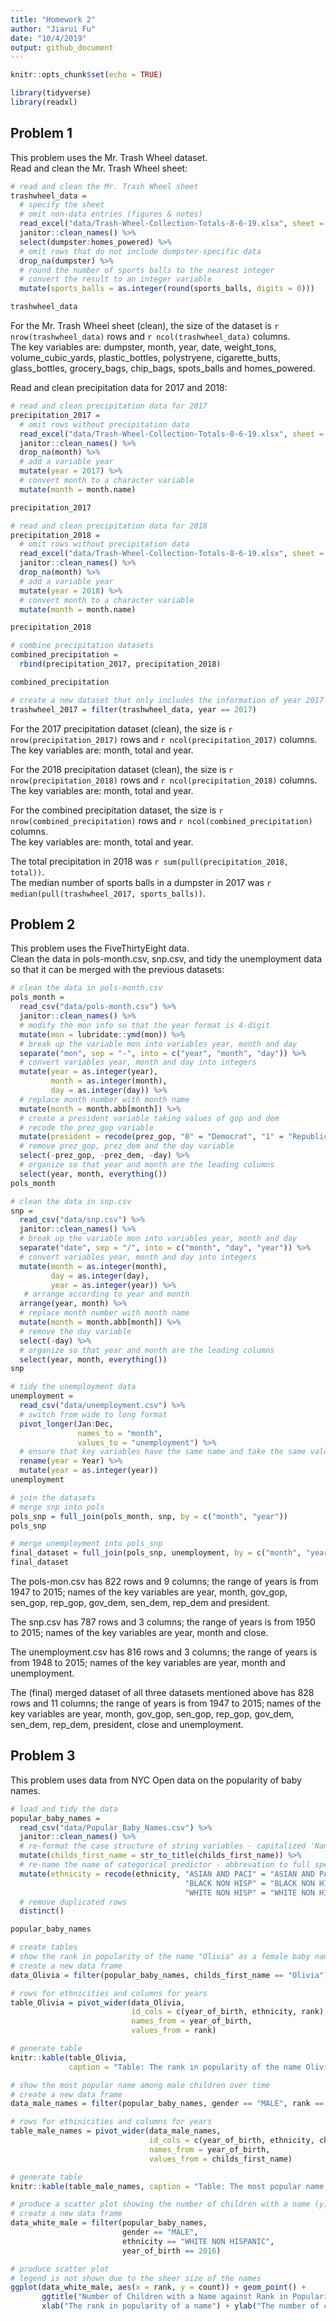 ```yaml
---
title: "Homework 2"
author: "Jiarui Fu"
date: "10/4/2019"
output: github_document
---
```


```r
knitr::opts_chunk$set(echo = TRUE)

library(tidyverse)
library(readxl)
```

## Problem 1
This problem uses the Mr. Trash Wheel dataset.  
  Read and clean the Mr. Trash Wheel sheet:
```r
# read and clean the Mr. Trash Wheel sheet
trashwheel_data = 
  # specify the sheet
  # omit non-data entries (figures & notes)
  read_excel("data/Trash-Wheel-Collection-Totals-8-6-19.xlsx", sheet = 1, skip = 1) %>%
  janitor::clean_names() %>%
  select(dumpster:homes_powered) %>%
  # omit rows that do not include dumpster-specific data
  drop_na(dumpster) %>%
  # round the number of sports balls to the nearest integer
  # convert the result to an integer variable
  mutate(sports_balls = as.integer(round(sports_balls, digits = 0)))

trashwheel_data
```

For the Mr. Trash Wheel sheet (clean), the size of the dataset is `r nrow(trashwheel_data)` rows and `r ncol(trashwheel_data)` columns.  
  The key variables are: dumpster<dbl>, month<chr>, year<dbl>, date, weight_tons<dbl>, volume_cubic_yards<dbl>, plastic_bottles<dbl>, polystryene<dbl>, cigarette_butts<dbl>, glass_bottles<dbl>, grocery_bags<dbl>, chip_bags<dbl>, spots_balls<int> and homes_powered<dbl>.

Read and clean precipitation data for 2017 and 2018:
```r
# read and clean precipitation data for 2017
precipitation_2017 = 
  # omit rows without precipitation data
  read_excel("data/Trash-Wheel-Collection-Totals-8-6-19.xlsx", sheet = 6,  skip = 1) %>% 
  janitor::clean_names() %>% 
  drop_na(month) %>% 
  # add a variable year
  mutate(year = 2017) %>% 
  # convert month to a character variable
  mutate(month = month.name)

precipitation_2017

# read and clean precipitation data for 2018
precipitation_2018 = 
  # omit rows without precipitation data
  read_excel("data/Trash-Wheel-Collection-Totals-8-6-19.xlsx", sheet = 5,  skip = 1) %>% 
  janitor::clean_names() %>% 
  drop_na(month) %>% 
  # add a variable year
  mutate(year = 2018) %>% 
  # convert month to a character variable
  mutate(month = month.name)

precipitation_2018

# combine precipitation datasets
combined_precipitation = 
  rbind(precipitation_2017, precipitation_2018) 

combined_precipitation

# create a new dataset that only includes the information of year 2017 in the trashwheel sheet
trashwheel_2017 = filter(trashwheel_data, year == 2017)
```

For the 2017 precipitation dataset (clean), the size is `r nrow(precipitation_2017)` rows and `r ncol(precipitation_2017)` columns.  
  The key variables are: month, total and year.

For the 2018 precipitation dataset (clean), the size is `r nrow(precipitation_2018)` rows and `r ncol(precipitation_2018)` columns.  
  The key variables are: month, total and year.

For the combined precipitation dataset, the size is `r nrow(combined_precipitation)` rows and `r ncol(combined_precipitation)` columns.  
  The key variables are: month, total and year.
  
The total precipitation in 2018 was `r sum(pull(precipitation_2018, total))`.  
  The median number of sports balls in a dumpster in 2017 was `r median(pull(trashwheel_2017, sports_balls))`.

## Problem 2
This problem uses the FiveThirtyEight data.  
  Clean the data in pols-month.csv, snp.csv, and tidy the unemployment data so that it can be merged with the previous datasets: 
```r
# clean the data in pols-month.csv
pols_month = 
  read_csv("data/pols-month.csv") %>%
  janitor::clean_names() %>% 
  # modify the mon info so that the year format is 4-digit
  mutate(mon = lubridate::ymd(mon)) %>% 
  # break up the variable mon into variables year, month and day
  separate("mon", sep = "-", into = c("year", "month", "day")) %>% 
  # convert variables year, month and day into integers
  mutate(year = as.integer(year),
         month = as.integer(month),
         day = as.integer(day)) %>% 
  # replace month number with month name
  mutate(month = month.abb[month]) %>%
  # create a president variable taking values of gop and dem
  # recode the prez_gop variable
  mutate(president = recode(prez_gop, "0" = "Democrat", "1" = "Republican", "2" = "Republican")) %>% 
  # remove prez_gop, prez_dem and the day variable
  select(-prez_gop, -prez_dem, -day) %>% 
  # organize so that year and month are the leading columns
  select(year, month, everything()) 
pols_month

# clean the data in snp.csv
snp = 
  read_csv("data/snp.csv") %>% 
  janitor::clean_names() %>% 
  # break up the variable mon into variables year, month and day
  separate("date", sep = "/", into = c("month", "day", "year")) %>% 
  # convert variables year, month and day into integers
  mutate(month = as.integer(month),
         day = as.integer(day),
         year = as.integer(year)) %>% 
   # arrange according to year and month
  arrange(year, month) %>% 
  # replace month number with month name
  mutate(month = month.abb[month]) %>%
  # remove the day variable
  select(-day) %>% 
  # organize so that year and month are the leading columns
  select(year, month, everything())
snp

# tidy the unemployment data
unemployment = 
  read_csv("data/unemployment.csv") %>%
  # switch from wide to long format
  pivot_longer(Jan:Dec,
               names_to = "month",
               values_to = "unemployment") %>% 
  # ensure that key variables have the same name and take the same values
  rename(year = Year) %>% 
  mutate(year = as.integer(year))
unemployment

# join the datasets
# merge snp into pols
pols_snp = full_join(pols_month, snp, by = c("month", "year")) 
pols_snp

# merge unemployment into pols_snp
final_dataset = full_join(pols_snp, unemployment, by = c("month", "year"))
final_dataset
```

The pols-mon.csv has 822 rows and 9 columns; the range of years is from 1947 to 2015; names of the key variables are year, month, gov_gop, sen_gop, rep_gop, gov_dem, sen_dem, rep_dem and president.

The snp.csv has 787 rows and 3 columns; the range of years is from 1950 to 2015; names of the key variables are year, month and close.

The unemployment.csv has 816 rows and 3 columns; the range of years is from 1948 to 2015; names of the key variables are year, month and unemployment.

The (final) merged dataset of all three datasets mentioned above has 828 rows and 11 columns; the range of years is from 1947 to 2015; names of the key variables are year, month, gov_gop, sen_gop, rep_gop, gov_dem, sen_dem, rep_dem, president, close and unemployment.

## Problem 3
This problem uses data from NYC Open data on the popularity of baby names.
``` r
# load and tidy the data
popular_baby_names = 
  read_csv("data/Popular_Baby_Names.csv") %>%
  janitor::clean_names() %>% 
  # re-format the case structure of string variables - capitalized 'Name'
  mutate(childs_first_name = str_to_title(childs_first_name)) %>% 
  # re-name the name of categorical predictor - abbrevation to full spelling
  mutate(ethnicity = recode(ethnicity, "ASIAN AND PACI" = "ASIAN AND PACIFIC ISLANDER", 
                                       "BLACK NON HISP" = "BLACK NON HISPANIC",
                                       "WHITE NON HISP" = "WHITE NON HISPANIC")) %>% 
  # remove duplicated rows
  distinct()

popular_baby_names

# create tables
# show the rank in popularity of the name "Olivia" as a female baby name over time
# create a new data frame
data_Olivia = filter(popular_baby_names, childs_first_name == "Olivia") 

# rows for ethnicities and columns for years
table_Olivia = pivot_wider(data_Olivia,
                           id_cols = c(year_of_birth, ethnicity, rank),
                           names_from = year_of_birth,
                           values_from = rank)

# generate table
knitr::kable(table_Olivia, 
             caption = "Table: The rank in popularity of the name Olivia among female children over time")

# show the most popular name among male children over time
# create a new data frame
data_male_names = filter(popular_baby_names, gender == "MALE", rank == 1)

# rows for ethinicities and columns for years
table_male_names = pivot_wider(data_male_names,
                               id_cols = c(year_of_birth, ethnicity, childs_first_name),
                               names_from = year_of_birth,
                               values_from = childs_first_name)

# generate table
knitr::kable(table_male_names, caption = "Table: The most popular name among male children over time")

# produce a scatter plot showing the number of children with a name (y) against the rank in popularity of that name (x)
# create a new data frame
data_white_male = filter(popular_baby_names, 
                         gender == "MALE", 
                         ethnicity == "WHITE NON HISPANIC", 
                         year_of_birth == 2016)

# produce scatter plot
# legend is not shown due to the sheer size of the names
ggplot(data_white_male, aes(x = rank, y = count)) + geom_point() + 
       ggtitle("Number of Children with a Name against Rank in Popularity of the Name") + 
       xlab("The rank in popularity of a name") + ylab("The number of children with a name") 
```
















